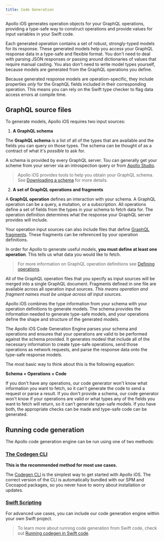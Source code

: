 ```yaml
---
title: Code Generation
---
```


Apollo iOS generates operation objects for your GraphQL operations, providing a type-safe way to construct operations and provide values for input variables in your Swift code.

Each generated operation contains a set of robust, strongly-typed models for its response. These generated models help you access your GraphQL response data in a type-safe and flexible format. You don't need to deal with parsing JSON responses or passing around dictionaries of values that require manual casting. You also don't need to write model types yourself, because models are generated from the GraphQL operations you define.

Because generated response models are operation-specific, they include properties _only_ for the GraphQL fields included in their corresponding operation. This means you can rely on the Swift type checker to flag data access errors at compile time.

## GraphQL source files

To generate models, Apollo iOS requires two input sources:

1. **A GraphQL schema**

 The **GraphQL schema** is a list of all of the types that are available and the fields you can query on those types. The schema can be thought of as a contract of what it's *possible* to ask for.

 A schema is provided by every GraphQL server. Tou can generally get your scheme from your server via an introspection query or from [Apollo Studio](https://www.apollographql.com/docs/studio/).

 > Apollo iOS provides tools to help you obtain your GraphQL schema. See [Downloading a schema](./downloading-schema/) for more details.

2. **A set of GraphQL operations and fragments**

  A **GraphQL operation** defines an interaction with your schema. A GraphQL operation can be a query, a mutation, or a subscription. All operations define a set of fields from the types in your schema to fetch data for. The operation definition determines what the response your GraphQL server provides will include.

  Your operation input sources can also include files that define [GraphQL fragments](./../fetching/fragments). These fragments can be referenced by your operation definitions.

  In order for Apollo to generate useful models, **you must define at least one operation**. This tells us what data you would like to fetch.

  > For more information on GraphQL operation definitions see [Defining operations](../fetching/fetching-data#defining-operations).

  All of the GraphQL operation files that you specify as input sources will be merged into a single GraphQL document. Fragments defined in one file are available across all operation input sources. *This means operation and fragment names must be unique across all input sources.*

Apollo iOS combines the type information from your schema with your operation definitions to generate models. The schema provides the information needed to generate type-safe models, and your operations define the shape and structure of the generated models.

The Apollo iOS Code Generation Engine parses your schema and operations and ensures that your operations are valid to be performed against the schema provided. It generates modesl that include all of the necessary information to create type-safe operations, send those operations as network requests, and parse the response data onto the type-safe response models.

The most basic way to think about this is the following equation:

**Schema + Operations = Code**

If you don't have any operations, our code generator won't know what information you want to fetch, so it can't generate the code to send a request or parse a result. If you don't provide a schema, our code generator won't know if your operations are valid or what types any of the fields you want to fetch will return, so it can't generate type-safe models. If you have both, the appropriate checks can be made and type-safe code can be generated.

## Running code generation

The Apollo code generation engine can be run using one of two methods:

### [The Codegen CLI](./codegen-cli)

**This is the recommended method for most use cases.**

The [Codegen CLI](./codegen-cli) is the simplest way to get started with Apollo iOS. The correct version of the CLI is automatically bundled with our SPM and Cocoapod packages, so you never have to worry about installation or updates.

### [Swift Scripting](./run-codegen-in-swift-code)

For advanced use cases, you can include our code generation engine within your own Swift project.

> To learn more about running code generation from Swift code, check out [Running codegen in Swift code](./run-codegen-in-swift-code).

